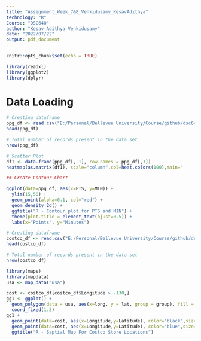 ```yaml
---
title: "Assignment_Week_7&8_Venkidusamy_KesavAdithya"
technology: "R"
Course: "DSC640"
author: "Kesav Adithya Venkidusamy"
date: "2022/07/22"
output: pdf_document
---
```



```r
knitr::opts_chunk$set(echo = TRUE)

library(readxl)
library(ggplot2)
library(dplyr)
```

# Data Loading
```r

# Creating dataframe
ppg_df <- read.csv("E:/Personal/Bellevue University/Course/github/dsc640/Week 7&8/ppg2008.csv")
head(ppg_df)

# Total number of records present in the data set
nrow(ppg_df)

# Scatter Plot
df1 <- data.frame(ppg_df[,-1], row.names = ppg_df[,1])
heatmap(as.matrix(df1), scale="column",col=heat.colors(100),main="             R: Heat Map Chart to show NBA Per Game Performance",Rowv=NA, Colv=NA)

```
```r

## Create Contour Chart

ggplot(data=ppg_df, aes(x=PTS, y=MIN)) +
  ylim(15,50) +
  geom_point(alpha=0.1, col="red") + 
  geom_density_2d() +
  ggtitle("R - Contour plot for PTS and MIN") +
  theme(plot.title = element_text(hjust=0.5)) +
  labs(x="Points", y="Minutes")


```
```r

# Creating dataframe
costco_df <- read.csv("E:/Personal/Bellevue University/Course/github/dsc640/Week 7&8/costcos-geocoded.csv")
head(costco_df)

# Total number of records present in the data set
nrow(costco_df)

library(maps)
library(mapdata)
usa <- map_data("usa")

cost <- costco_df[costco_df$Longitude > -130,]
gg1 <- ggplot() + 
  geom_polygon(data = usa, aes(x=long, y = lat, group = group), fill = "lightblue", color = "blue") + 
  coord_fixed(1.3)
gg1 + 
  geom_point(data=cost, aes(x=Longitude,y=Latitude), color="black",size=2)+
  geom_point(data=cost, aes(x=Longitude,y=Latitude), color="blue",size=1)+
  ggtitle("R - Saptial Map For Costco Store Locations")

```
